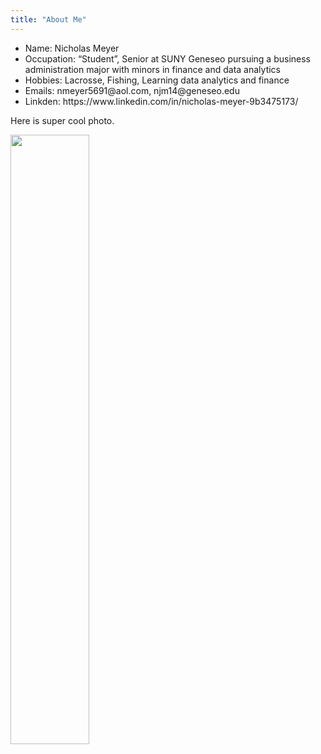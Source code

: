```yaml
---
title: "About Me"
---
```


- Name: Nicholas Meyer
- Occupation: "Student", Senior at SUNY Geneseo pursuing a business administration major with minors in finance and data analytics
- Hobbies: Lacrosse, Fishing, Learning data analytics and finance
- Emails: nmeyer5691@aol.com,
          njm14@geneseo.edu
- Linkden: https://www.linkedin.com/in/nicholas-meyer-9b3475173/

Here is super cool photo.

![](IMG_9739.png){width=50%}

